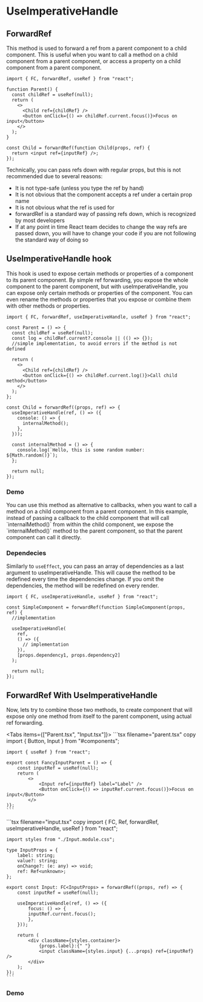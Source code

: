 # UseImperativeHandle

## ForwardRef

This method is used to forward a ref from a parent component to a child component. This is useful when you want to call a method on a child component from a parent component, or access a property on a child component from a parent component.

```tsx filename="forwardRef.tsx" copy
import { FC, forwardRef, useRef } from "react";

function Parent() {
  const childRef = useRef(null);
  return (
    <>
      <Child ref={childRef} />
      <button onClick={() => childRef.current.focus()}>Focus on input</button>
    </>
  );
}

const Child = forwardRef(function Child(props, ref) {
  return <input ref={inputRef} />;
});
```

Technically, you can pass refs down with regular props, but this is not recommended due to several reasons:

- It is not type-safe (unless you type the ref by hand)
- It is not obvious that the component accepts a ref under a certain prop name
- It is not obvious what the ref is used for
- forwardRef is a standard way of passing refs down, which is recognized by most developers
- If at any point in time React team decides to change the way refs are passed down, you will have to change your code if you are not following the standard way of doing so

## UseImperativeHandle hook

This hook is used to expose certain methods or properties of a component to its parent component. By simple ref forwarding, you expose the whole component to the parent component, but with useImperativeHandle, you can expose only certain methods or properties of the component. You can even rename the methods or properties that you expose or combine them with other methods or properties.

```tsx filename="useImperativeHandle.tsx" copy
import { FC, forwardRef, useImperativeHandle, useRef } from "react";

const Parent = () => {
  const childRef = useRef(null);
  const log = childRef.current?.console || (() => {});
  //simple implementation, to avoid errors if the method is not defined

  return (
    <>
      <Child ref={childRef} />
      <button onClick={() => childRef.current.log()}>Call child method</button>
    </>
  );
};

const Child = forwardRef((props, ref) => {
  useImperativeHandle(ref, () => ({
    console: () => {
      internalMethod();
    },
  }));

  const internalMethod = () => {
    console.log(`Hello, this is some random number: ${Math.random()}`);
  };

  return null;
});
```


### Demo

<AppWrapper log>
  <Parent />
</AppWrapper>


<Callout emoji="💡">
  You can use this method as alternative to callbacks, when you want to call a
  method on a child component from a parent component. In this example, instead
  of passing a callback to the child component that will call `internalMethod()`
  from within the child component, we expose the `internalMethod()` method to
  the parent component, so that the parent component can call it directly.
</Callout>

### Dependecies

Similarly to `useEffect`, you can pass an array of dependencies as a last argument to useImperativeHandle. This will cause the method to be redefined every time the dependencies change. If you omit the dependencies, the method will be redefined on every render.

```tsx filename="useImperativeHandle.tsx" copy
import { FC, useImperativeHandle, useRef } from "react";

const SimpleComponent = forwardRef(function SimpleComponent(props, ref) {
  //implementation

  useImperativeHandle(
    ref,
    () => ({
      // implementation
    }),
    [props.dependency1, props.dependency2]
  );

  return null;
});
```

## ForwardRef With UseImperativeHandle

Now, lets try to combine those two methods, to create component that will expose only one method from itself to the parent component, using actual ref forwarding.


<Tabs items={["Parent.tsx", "Input.tsx"]}>
<Tab>
    ```tsx filename="parent.tsx" copy
    import { Button, Input } from "#components";

    import { useRef } from "react";

    export const FancyInputParent = () => {
        const inputRef = useRef(null);
        return (
            <>
                <Input ref={inputRef} label="Label" />
                <Button onClick={() => inputRef.current.focus()}>Focus on input</Button>
            </>
    )};
    ```

</Tab>
<Tab>
    ```tsx filename="input.tsx" copy
    import { FC, Ref, forwardRef, useImperativeHandle, useRef } from "react";

    import styles from "./Input.module.css";

    type InputProps = {
        label: string;
        value?: string;
        onChange?: (e: any) => void;
        ref: Ref<unknown>;
    };

    export const Input: FC<InputProps> = forwardRef((props, ref) => {
        const inputRef = useRef(null);

        useImperativeHandle(ref, () => ({
            focus: () => {
            inputRef.current.focus();
            },
        }));

        return (
            <div className={styles.container}>
                {props.label}:{" "}
                <input className={styles.input} {...props} ref={inputRef} />
            </div>
        );
    });
    ```

</Tab>
</Tabs>

### Demo


<AppWrapper>
  <FancyInputParent />
</AppWrapper>
